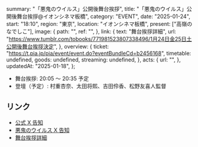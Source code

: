   summary: "「悪鬼のウイルス」公開後舞台挨拶",
  title: "「悪鬼のウイルス」公開後舞台挨拶@イオンシネマ板橋",
  category: "EVENT",
  date: "2025-01-24",
  start: "18:10",
  region: "東京",
  location: "イオンシネマ板橋",
  present: ["高嶺のなでしこ"],
  image: {
    path: "",
    ref: "",
  },
  link: {
    text: "舞台挨拶詳細",
    url: "https://www.tumblr.com/tobooks/771981523807338496/1月24日金25日土公開後舞台挨拶決定",
  },
  overview: {
    ticket: "https://t.pia.jp/pia/event/event.do?eventBundleCd=b2456168",
    timetable: undefined,
    goods: undefined,
    streaming: undefined,
  },
  acts: {
    url: "",
  },
  updatedAt: "2025-01-18",
};

- 舞台挨拶: 20:05 〜 20:35 予定
- 登壇（予定）: 村重杏奈、太田将熙、吉田伶香、松野友喜人監督

## リンク

- [公式 X 告知](https://x.com/takanenofficial/status/1878328569082081545)
- [悪鬼のウイルス X 告知](https://x.com/demonvirus2025/status/1878321008622387516)
- [舞台挨拶詳細](https://www.tumblr.com/tobooks/771981523807338496/1月24日金25日土公開後舞台挨拶決定)
